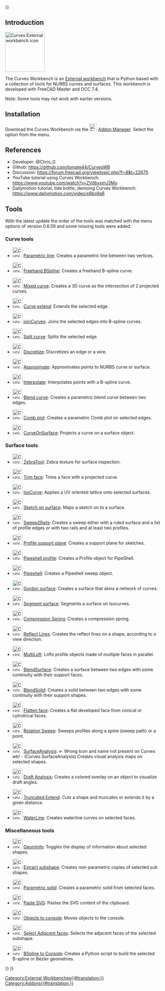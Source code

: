 <languages/>
{{UnfinishedDocu{{#translation:}}}}

<translate>

==Introduction== <!--T:2-->

</translate>
[[Image:Curves_workbench_icon.svg|thumb|128px|<translate><!--T:13--> Curves External workbench icon</translate>]]
{{TOCright}}
<translate>

<!--T:3-->
The Curves Workbench is an [[External_workbenches|External workbench]] that is Python based with a collection of tools for NURBS curves and surfaces. This workbench is developed with FreeCAD Master and OCC 7.4.

<!--T:14-->
Note: Some tools may not work with earlier versions.

==Installation== <!--T:4-->

<!--T:5-->
Download the Curves Workbench via the [[Image:Std_AddonMgr.svg|24px|link=Std_AddonMgr]] [[Std_AddonMgr|Addon Manager]]. Select the {{MenuCommand|Tools → Addon Manager}} option from the menu.

==References== <!--T:6-->

<!--T:7-->
* Developer: @Chris_G
* Github: https://github.com/tomate44/CurvesWB
* Discussion: https://forum.freecad.org/viewtopic.php?f=8&t=22675
* YouTube tutorial using Curves Workbench: https://www.youtube.com/watch?v=ZVdbvxmJ3Mo
* Dailymotion tutorial, tide bottle, demoing Curves Workbench: https://www.dailymotion.com/video/x6bo9a6

==Tools== <!--T:8-->

<!--T:15-->
With the latest update the order of the tools was matched with the menu options of version 0.6.59 and some missing tools were added.

===Curve tools=== <!--T:16-->

<!--T:17-->
* [[Image:Curves_Line.svg|32px]] [[Curves_Line|Parametric line]]: Creates a parametric line between two vertices.

<!--T:18-->
* [[Image:Curves_EditableSpline.svg|32px]] [[Curves_EditableSpline|Freehand BSpline]]: Creates a freehand B-spline curve.

<!--T:19-->
* [[Image:Curves_MixedCurve.svg|32px]] [[Curves_MixedCurve|Mixed curve]]: Creates a 3D curve as the intersection of 2 projected curves.

<!--T:20-->
* [[Image:Curves_ExtendCurve.svg|32px]] [[Curves_ExtendCurve|Curve extend]]: Extends the selected edge.

<!--T:21-->
* [[Image:Curves_JoinCurve.svg|32px]] [[Curves_JoinCurve|joinCurves]]: Joins the selected edges into B-spline curves.

<!--T:22-->
* [[Image:Curves_SplitCurve.svg|32px]] [[Curves_SplitCurve|Split curve]]: Splits the selected edge.

<!--T:23-->
* [[Image:Curves_Discretize.svg|32px]] [[Curves_Discretize|Discretize]]: Discretizes an edge or a wire.

<!--T:24-->
* [[Image:Curves_Approximate.svg|32px]] [[Curves_Approximate|Approximate]]: Approximates points to NURBS curve or surface.

<!--T:25-->
* [[Image:Curves_Interpolate.svg|32px]] [[Curves_Interpolate|Interpolate]]: Interpolates points with a B-spline curve.

<!--T:26-->
* [[Image:Curves_ParametricBlendCurve.svg|32px]] [[Curves_ParametricBlendCurve|Blend curve]]: Creates a parametric blend curve between two edges.

<!--T:27-->
* [[Image:Curves_ParametricComb.svg|32px]] [[Curves_ParametricComb|Comb plot]]: Creates a parametric Comb plot on selected edges.

<!--T:28-->
* [[Image:Curves_CurveOnSurface.svg|32px]] [[Curves_CurveOnSurface|CurveOnSurface]]: Projects a curve on a surface object.

===Surface tools=== <!--T:29-->

<!--T:30-->
* [[Image:Curves_ZebraTool.svg|32px]] [[Curves_ZebraTool|ZebraTool]]: Zebra texture for surface inspection.

<!--T:31-->
* [[Image:Curves_TrimFace.svg|32px]] [[Curves_TrimFace|Trim face]]: Trims a face with a projected curve.

<!--T:32-->
* [[Image:Curves_IsoCurve.svg|32px]] [[Curves_IsoCurve|IsoCurve]]: Applies a UV oriented lattice onto selected surfaces.

<!--T:33-->
* [[Image:Curves_SketchOnSurface.svg|32px]] [[Curves_SketchOnSurface|Sketch on surface]]: Maps a sketch on to a surface.

<!--T:34-->
* [[Image:Curves_Sweep2Rails.svg|32px]] [[Curves_Sweep2Rails|Sweep2Rails]]: Creates a sweep either with a ruled surface and a list of profile edges or with two rails and at least two profiles. 

<!--T:35-->
* [[Image:Curves_ProfileSupport.svg|32px]] [[Curves_ProfileSupport|Profile support plane]]: Creates a support plane for sketches.

<!--T:36-->
* [[Image:Curves_PipeshellProfile.svg|32px]] [[Curves_PipeshellProfile|Pipeshell profile]]: Creates a Profile object for PipeShell.

<!--T:37-->
* [[Image:Curves_Pipeshell.svg|32px]] [[Curves_Pipeshell|Pipeshell]]: Creates a Pipeshell sweep object.

<!--T:38-->
* [[Image:Curves_GordonSurface.svg|32px]] [[Curves_GordonSurface|Gordon surface]]: Creates a surface that skins a network of curves.

<!--T:39-->
* [[Image:Curves_SegmentSurface.svg|32px]] [[Curves_SegmentSurface|Segment surface]]: Segments a surface on isocurves.

<!--T:40-->
* [[Image:Curves_CompressionSpring.svg|32px]] [[Curves_CompressionSpring|Compression Spring]]: Creates a compression spring.

<!--T:41-->
* [[Image:Curves_ReflectLines.svg|32px]] [[Curves_ReflectLines|Reflect Lines]]: Creates the reflect lines on a shape, according to a view direction.

<!--T:42-->
* [[Image:Curves_MultiLoft.svg|32px]] [[Curves_MultiLoft|MultiLoft]]: Lofts profile objects made of multiple faces in parallel.

<!--T:43-->
* [[Image:Curves_BlendSurf2.svg|32px]] [[Curves_BlendSurf2|BlendSurface]]: Creates a surface between two edges with some continuity with their support faces.

<!--T:58-->
* [[Image:Curves_BlendSolid.svg|32px]] [[Curves_BlendSolid|BlendSolid]]: Creates a solid between two edges with some continuity with their support shapes.

<!--T:44-->
* [[Image:Curves_FlattenFace.svg|32px]] [[Curves_FlattenFace|Flatten face]]: Creates a flat developed face from conical or cylindrical faces.

<!--T:45-->
* [[Image:Curves_RotationSweep.svg|32px]] [[Curves_RotationSweep|Rotation Sweep]]: Sweeps profiles along a spine (sweep path) or a point.

<!--T:46-->
* [[Image:Curves_ZebraTool.svg|32px]] [[Curves_SurfaceAnalysis|SurfaceAnalysis]]: <- Wrong Icon and name not present on Curves wb! - (Curves SurfaceAnalysis) Creates visual analysis maps on selected shapes.

<!--T:47-->
* [[Image:Curves_DraftAnalysis.svg|32px]] [[Curves_DraftAnalysis|Draft Analysis]]: Creates a colored overlay on an object to visualize draft angles.

<!--T:48-->
* [[Image:Curves_TruncateExtend.svg|32px]] [[Curves_TruncateExtend|Truncated Extend]]: Cuts a shape and truncates or extends it by a given distance.

<!--T:49-->
* [[Image:Curves_WaterlineCurves.svg|32px]] [[Curves_WaterlineCurves|WaterLine]]: Creates waterline curves on selected faces.

===Miscellaneous tools=== <!--T:50-->

<!--T:51-->
* [[Image:Curves_GeomInfo.svg|32px]] [[Curves_GeomInfo|GeomInfo]]: Toggles the display of information about selected shapes.

<!--T:52-->
* [[Image:Curves_ExtractSubshape.svg|32px]] [[Curves_ExtractSubshape|Extract subshape]]: Creates non-parametric copies of selected sub shapes.

<!--T:53-->
* [[Image:Curves_ParametricSolid.svg|32px]] [[Curves_ParametricSolid|Parametric solid]]: Creates a parametric solid from selected faces.

<!--T:54-->
* [[Image:Curves_PasteSVG.svg|32px]] [[Curves_PasteSVG|Paste SVG]]: Pastes the SVG content of the clipboard.

<!--T:55-->
* [[Image:Curves_ToConsole.svg|32px]] [[Curves_ToConsole|Objects to console]]: Moves objects to the console.

<!--T:56-->
* [[Image:Curves_AdjacentFaces.svg|32px]] [[Curves_AdjacentFaces|Select Adjacent faces]]: Selects the adjacent faces of the selected subshape.

<!--T:57-->
* [[Image:Curves_BSplineToConsole.svg|32px]] [[Curves_BSplineToConsole|BSpline to Console]]: Creates a Python script to build the selected B-spline or Bézier geometries.


</translate>
{{Curves Tools navi{{#translation:}}}}
{{Userdocnavi{{#translation:}}}}
[[Category:External Workbenches{{#translation:}}]]
[[Category:Addons{{#translation:}}]]